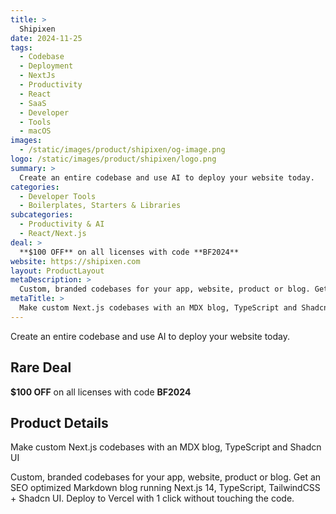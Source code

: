 ```yaml
---
title: >
  Shipixen
date: 2024-11-25
tags:
  - Codebase
  - Deployment
  - NextJs
  - Productivity
  - React
  - SaaS
  - Developer
  - Tools
  - macOS
images:
  - /static/images/product/shipixen/og-image.png
logo: /static/images/product/shipixen/logo.png
summary: >
  Create an entire codebase and use AI to deploy your website today.
categories:
  - Developer Tools
  - Boilerplates, Starters & Libraries
subcategories:
  - Productivity & AI
  - React/Next.js
deal: >
  **$100 OFF** on all licenses with code **BF2024**
website: https://shipixen.com
layout: ProductLayout
metaDescription: >
  Custom, branded codebases for your app, website, product or blog. Get an SEO optimized Markdown blog running Next.js 14, TypeScript, TailwindCSS + Shadcn UI. Deploy to Vercel with 1 click without touching the code.
metaTitle: >
  Make custom Next.js codebases with an MDX blog, TypeScript and Shadcn UI
---
```

Create an entire codebase and use AI to deploy your website today.

## Rare Deal

**$100 OFF** on all licenses with code **BF2024**

## Product Details
Make custom Next.js codebases with an MDX blog, TypeScript and Shadcn UI

Custom, branded codebases for your app, website, product or blog. Get an SEO optimized Markdown blog running Next.js 14, TypeScript, TailwindCSS + Shadcn UI. Deploy to Vercel with 1 click without touching the code.
